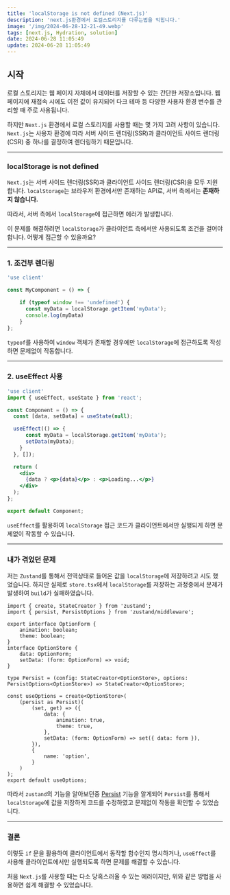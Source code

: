 ```yaml
---
title: 'localStorage is not defined (Next.js)'
description: 'next.js환경에서 로컬스토리지를 다루는법을 익힙니다.'
image: '/img/2024-06-28-12-21-49.webp'
tags: [next.js, Hydration, solution]
date: 2024-06-28 11:05:49
update: 2024-06-28 11:05:49
---
```


## 시작

로컬 스토리지는 웹 페이지 자체에서 데이터를 저장할 수 있는 간단한 저장소입니다. 
웹 페이지에 재접속 시에도 이전 값이 유지되어 다크 테마 등 다양한 사용자 환경 변수를 관리할 때 주로 사용됩니다.

하지만 `Next.js` 환경에서 로컬 스토리지를 사용할 때는 몇 가지 고려 사항이 있습니다.
`Next.js`는 사용자 환경에 따라 서버 사이드 렌더링(SSR)과 
클라이언트 사이드 렌더링(CSR) 중 하나를 결정하여 렌더링하기 때문입니다.

---

### localStorage is not defined


`Next.js`는 서버 사이드 렌더링(SSR)과 클라이언트 사이드 렌더링(CSR)을
모두 지원합니다. `localStorage`는 브라우저 환경에서만 존재하는 API로,
서버 측에서는 **존재하지 않습니다.** 

따라서, 서버 측에서 `localStorage`에 접근하면 에러가 발생합니다.

이 문제를 해결하려면 `localStorage`가
클라이언트 측에서만 사용되도록 조건을 걸어야 합니다. 어떻게 접근할 수 있을까요?

---

### 1. 조건부 렌더링
```jsx
'use client'

const MyComponent = () => {

    if (typeof window !== 'undefined') {
      const myData = localStorage.getItem('myData');
      console.log(myData)
    }
};
```

`typeof`를 사용하여 `window` 객체가 존재할 경우에만 `localStorage`에 접근하도록 작성하면 문제없이 작동합니다.

---

### 2. useEffect 사용
```jsx
'use client'
import { useEffect, useState } from 'react';

const Component = () => {
  const [data, setData] = useState(null);

  useEffect(() => {
      const myData = localStorage.getItem('myData');
      setData(myData);
    }
  }, []);

  return (
    <div>
      {data ? <p>{data}</p> : <p>Loading...</p>}
    </div>
  );
};

export default Component;
```

`useEffect`를 활용하여 `localStorage` 접근 코드가 클라이언트에서만 실행되게
하면 문제없이 작동할 수 있습니다.

---


### 내가 겪었던 문제

저는 `Zustand`를 통해서 전역상태로 들어온 값을 `localStorage`에 저장하려고 시도 했었습니다. 
하지만 실제로 `store.tsx`에서 `localStorage`를 저장하는 과정중에서 문제가 발생하여 `build`가 실패하였습니다.

```tsx title="config/store.tsx"
import { create, StateCreator } from 'zustand';
import { persist, PersistOptions } from 'zustand/middleware';

export interface OptionForm {
    animation: boolean;
    theme: boolean;
}
interface OptionStore {
    data: OptionForm;
    setData: (form: OptionForm) => void;
}

type Persist = (config: StateCreator<OptionStore>, options: PersistOptions<OptionStore>) => StateCreator<OptionStore>;

const useOptions = create<OptionStore>(
    (persist as Persist)(
        (set, get) => ({
            data: {
                animation: true,
                theme: true,
            },
            setData: (form: OptionForm) => set({ data: form }),
        }),
        {
            name: 'option',
        }
    )
);
export default useOptions;
```

따라서 `zustand`의 기능을 알아보던중 [Persist](https://docs.pmnd.rs/zustand/integrations/persisting-store-data) 기능을 알게되어 `Persist`를 통해서
`localStorage`에 값을 저장하게 코드를 수정하였고 문제없이 작동을 확인할 수 있었습니다.

---

### 결론

이렇듯 `if` 문을 활용하여 클라이언트에서 동작할 함수인지 명시하거나,
`useEffect`를 사용해 클라이언트에서만 실행되도록 하면 문제를 해결할 수 있습니다.

처음 `Next.js`를 사용할 때는 다소 당혹스러울 수 있는 에러이지만,
위와 같은 방법을 사용하면 쉽게 해결할 수 있었습니다.




